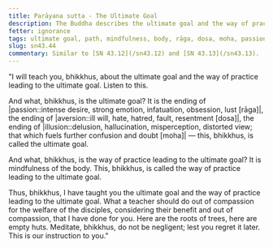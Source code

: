 ```yaml
---
title: Parāyana sutta - The Ultimate Goal
description: The Buddha describes the ultimate goal and the way of practice leading to the ultimate goal. The ultimate goal is a synonym for Nibbāna.
fetter: ignorance
tags: ultimate goal, path, mindfulness, body, rāga, dosa, moha, passion, infatuation, lust, aversion, ill will, hate, hatred, fault, resentment, delusion, illusion, hallucination, misperception, distorted view, sn, sn35-44, sn43
slug: sn43.44
commentary: Similar to [SN 43.12](/sn43.12) and [SN 43.13](/sn43.13).
---
```


"I will teach you, bhikkhus, about the ultimate goal and the way of practice leading to the ultimate goal. Listen to this.

And what, bhikkhus, is the ultimate goal? It is the ending of |passion::intense desire, strong emotion, infatuation, obsession, lust [rāga]|, the ending of |aversion::ill will, hate, hatred, fault, resentment [dosa]|, the ending of |illusion::delusion, hallucination, misperception, distorted view; that which fuels further confusion and doubt [moha]| — this, bhikkhus, is called the ultimate goal.

And what, bhikkhus, is the way of practice leading to the ultimate goal? It is mindfulness of the body. This, bhikkhus, is called the way of practice leading to the ultimate goal.

Thus, bhikkhus, I have taught you the ultimate goal and the way of practice leading to the ultimate goal. What a teacher should do out of compassion for the welfare of the disciples, considering their benefit and out of compassion, that I have done for you. Here are the roots of trees, here are empty huts. Meditate, bhikkhus, do not be negligent; lest you regret it later. This is our instruction to you."